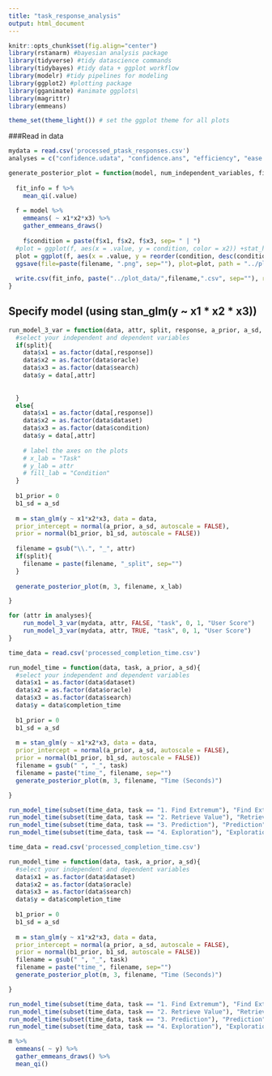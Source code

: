 ```yaml
---
title: "task_response_analysis"
output: html_document
---
```


```r

knitr::opts_chunk$set(fig.align="center") 
library(rstanarm) #bayesian analysis package
library(tidyverse) #tidy datascience commands
library(tidybayes) #tidy data + ggplot workflow
library(modelr) #tidy pipelines for modeling
library(ggplot2) #plotting package
library(gganimate) #animate ggplots\
library(magrittr)  
library(emmeans)

theme_set(theme_light()) # set the ggplot theme for all plots 

```


###Read in data

```r

mydata = read.csv('processed_ptask_responses.csv')
analyses = c("confidence.udata", "confidence.ans", "efficiency", "ease.of.use", "utility", "overall")
```

```r
generate_posterior_plot = function(model, num_independent_variables, filename, x_lab) {
  
  fit_info = f %>%
    mean_qi(.value)
  
  f = model %>%
    emmeans( ~ x1*x2*x3) %>%
    gather_emmeans_draws()
    
    f$condition = paste(f$x1, f$x2, f$x3, sep= " | ")
  #plot = ggplot(f, aes(x = .value, y = condition, color = x2)) +stat_halfeye()
  plot = ggplot(f, aes(x = .value, y = reorder(condition, desc(condition)), fill = x3)) + stat_halfeye() + labs(x=x_lab)
  ggsave(file=paste(filename, ".png", sep=""), plot=plot, path = "../plots/posterior_plots")
  
  write.csv(fit_info, paste("../plot_data/",filename,".csv", sep=""), row.names = FALSE)
}
```

## Specify model (using stan_glm(y ~ x1 * x2 * x3))
```r

run_model_3_var = function(data, attr, split, response, a_prior, a_sd, x_lab){
  #select your independent and dependent variables
  if(split){
    data$x1 = as.factor(data[,response])
    data$x2 = as.factor(data$oracle) 
    data$x3 = as.factor(data$search)
    data$y = data[,attr]
    
    
  }
  else{
    data$x1 = as.factor(data[,response])
    data$x2 = as.factor(data$dataset)
    data$x3 = as.factor(data$condition)
    data$y = data[,attr]
  
    # label the axes on the plots
    # x_lab = "Task"
    # y_lab = attr
    # fill_lab = "Condition"
  }
  
  b1_prior = 0
  b1_sd = a_sd 
  
  m = stan_glm(y ~ x1*x2*x3, data = data,
  prior_intercept = normal(a_prior, a_sd, autoscale = FALSE),
  prior = normal(b1_prior, b1_sd, autoscale = FALSE))
  
  filename = gsub("\\.", "_", attr)
  if(split){
    filename = paste(filename, "_split", sep="")
  }
  
  generate_posterior_plot(m, 3, filename, x_lab)

}

for (attr in analyses){
    run_model_3_var(mydata, attr, FALSE, "task", 0, 1, "User Score")
    run_model_3_var(mydata, attr, TRUE, "task", 0, 1, "User Score")
}

```

```r
time_data = read.csv('processed_completion_time.csv')

run_model_time = function(data, task, a_prior, a_sd){
  #select your independent and dependent variables
  data$x1 = as.factor(data$dataset) 
  data$x2 = as.factor(data$oracle)
  data$x3 = as.factor(data$search)
  data$y = data$completion_time
  
  b1_prior = 0
  b1_sd = a_sd 
  
  m = stan_glm(y ~ x1*x2*x3, data = data,
  prior_intercept = normal(a_prior, a_sd, autoscale = FALSE),
  prior = normal(b1_prior, b1_sd, autoscale = FALSE))
  filename = gsub(" ", "_", task)
  filename = paste("time_", filename, sep="")
  generate_posterior_plot(m, 3, filename, "Time (Seconds)")

}

run_model_time(subset(time_data, task == "1. Find Extremum"), "Find Extremum", 190.34, 96.57)
run_model_time(subset(time_data, task == "2. Retrieve Value"), "Retrieve Value", 313.37, 88.50)
run_model_time(subset(time_data, task == "3. Prediction"), "Prediction", 870.53, 657.68)
run_model_time(subset(time_data, task == "4. Exploration"), "Exploration", 693.13, 193.30)

```

```r
time_data = read.csv('processed_completion_time.csv')

run_model_time = function(data, task, a_prior, a_sd){
  #select your independent and dependent variables
  data$x1 = as.factor(data$dataset) 
  data$x2 = as.factor(data$oracle)
  data$x3 = as.factor(data$search)
  data$y = data$completion_time
  
  b1_prior = 0
  b1_sd = a_sd 
  
  m = stan_glm(y ~ x1*x2*x3, data = data,
  prior_intercept = normal(a_prior, a_sd, autoscale = FALSE),
  prior = normal(b1_prior, b1_sd, autoscale = FALSE))
  filename = gsub(" ", "_", task)
  filename = paste("time_", filename, sep="")
  generate_posterior_plot(m, 3, filename, "Time (Seconds)")

}

run_model_time(subset(time_data, task == "1. Find Extremum"), "Find Extremum", 190.34, 96.57)
run_model_time(subset(time_data, task == "2. Retrieve Value"), "Retrieve Value", 313.37, 88.50)
run_model_time(subset(time_data, task == "3. Prediction"), "Prediction", 870.53, 657.68)
run_model_time(subset(time_data, task == "4. Exploration"), "Exploration", 693.13, 193.30)

m %>%
  emmeans( ~ y) %>%
  gather_emmeans_draws() %>%
  mean_qi()

```




